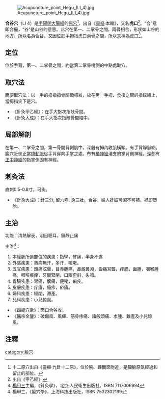 {{medical}}

[[File:Acupuncture_point_Hegu_(LI_4).jpg|thumb]]

'''合谷穴'''（LI 4）是[[手陽明大腸經|手陽明大腸經]]的[[原穴|原穴]]<ref>十二原穴出自《靈樞·九針十二原》，位於腕、踝關節附近，是臟腑原氣經過和留止的部位。</ref>，出自《[[靈樞|靈樞]]·本輸》，又名'''虎口'''<ref>出自《甲乙經》</ref>。“合”意即合攏，“谷”是山谷的意思。此穴在第一、二掌骨之間，兩骨相合，形狀如山谷的地方，所以名為合谷。又因位於手拇指虎口兩骨之間，所以又稱為虎口<ref>[[楊甲三|楊甲三]]主編，《針灸學》，北京·人民衛生出版社，ISBN 7117006994</ref>。

== 定位 ==
位於手背，第一、二掌骨之間，約當第二掌骨橈側的中點處取穴。
== 取穴法 ==
簡便取穴法：以一手的拇指指骨關節橫紋，放在另一手拇、食指之間的指蹼緣上，當拇指尖下是穴。
*《針灸甲乙經》：在手大指次指歧骨間。
*《針灸大成》：在手大指次指歧骨間陷中。
== 局部解剖 ==
在第一、二掌骨之間，第一骨間背側肌中，深層有拇內收肌橫頭。有手背靜脈網。腧穴近側正當[[橈動脈|橈動脈]]從手背穿向手掌之處。布有[[橈神經|橈神經]]淺支的掌背側神經，深部有[[正中神經|正中神經]]的指掌側固有神經。
== 刺灸法 ==
直刺0.5-0.8寸，可灸。
*《針灸大成》：針三分, 留六呼, 灸三壯。合谷，婦人妊娠可瀉不可補，補即墮胎。
== 主治 ==
功能：清熱解表，明目聰耳，鎮靜止痛

主治<ref>楊甲三，《腧穴學》，上海科技出版社，ISBN 7532302199</ref>：
#本經脈所過部位的疾患：指孿，臂痛，半身不遂
#外感疾患：熱病無汗，多汗，咳嗽。
#五官疾患：頭痛眩暈，目赤腫痛，鼻衂鼻淵，齒痛耳聾，痄腮，面腫，咽喉腫痛，咽喉痕痒，牙關緊閉，口眼歪斜，失喑。
#胃腸疾患：胃痛，腹痛，便秘，痢疾。
#皮膚疾患：疔瘡，瘾疹，疥瘡。
#婦科疾患：經閉，滯產。
#兒科疾患：小兒惊風。
*《四總穴歌》：面口合谷收。
*《醫宗金鑒》：破傷風、風痺、筋骨疼痛、諸般頭痛、水腫、難產及小兒惊風。

== 注釋 ==
<div style="font-size: 85%">
<references/>
</div>

[[category:腧穴|category:腧穴]]